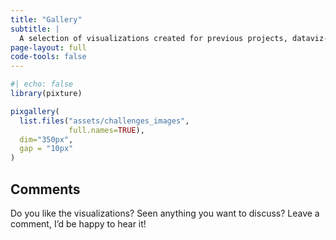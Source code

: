```yaml
---
title: "Gallery"
subtitle: |
  A selection of visualizations created for previous projects, dataviz-community challenges such as #TidyTuesday or the #30DayChartChallenge. The code can either be found in blog posts or on my github page.
page-layout: full
code-tools: false
---
```


::: {.column-screen}
```r
#| echo: false
library(pixture)

pixgallery(
  list.files("assets/challenges_images", 
             full.names=TRUE),
  dim="350px",
  gap = "10px"
)

```
:::

## Comments
Do you like the visualizations? Seen anything you want to discuss? Leave a comment, I'd be happy to hear it!

<script src="assets/scripts//macy.js"></script>
<script>
    var masonry = new Macy({
        container: '#macy-container',
        trueOrder: false,
        waitForImages: true,
        useOwnImageLoader: false,
        debug: true,
        mobileFirst: true,
        columns: 1,
        margin: {
            y: 16,
            x: '2%',
        },
        breakAt: {
            1200: 6,
            940: 5,
            520: 3,
            400: 2
        },
    });
</script>